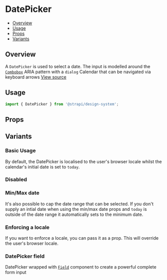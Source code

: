 

<Meta of={DatePickerStories} />

# DatePicker

- [Overview](#overview)
- [Usage](#usage)
- [Props](#props)
- [Variants](#variants)

## Overview

A `DatePicker` is used to select a date. The input is modelled around the
[`Combobox`](https://github.com/strapi/design-system/tree/main/packages/design-system/src/Combobox) ARIA pattern with a
`dialog` Calendar that can be navigated via keyboard arrows
[View source](https://github.com/strapi/design-system/tree/main/packages/design-system/src/DatePicker)

## Usage

```js
import { DatePicker } from '@strapi/design-system';
```

<Canvas of={DatePickerStories.Base} />

## Props

<ArgsTable of={DatePicker} />

## Variants

### Basic Usage

By default, the DatePicker is localised to the user's browser locale whilst the calendar's initial date is set to
`today`.

<Canvas of={DatePickerStories.Base} />

### Disabled

<Canvas of={DatePickerStories.Disabled} />

### Min/Max date

It's also possible to cap the date range that can be selected. If you don't supply an intial date when using the min/max
date props and `today` is outside of the date range it automatically sets to the minimum date.

<Canvas of={DatePickerStories.MinMaxDate} />

### Enforcing a locale

If you want to enforce a locale, you can pass it as a prop. This will override the user's browser locale.

<Canvas of={DatePickerStories.Locale} />

### DatePicker field

DatePicker wrapped with [`Field`](https://github.com/strapi/design-system/tree/main/packages/design-system/src/Field)
component to create a powerful complete form input

<Canvas of={DatePickerStories.WithField} />
